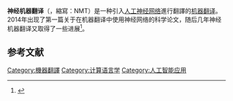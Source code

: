 {{Expand language|1=en|time=2021-10-16T16:56:54+00:00}}
{{NoteTA
|G1 = IT
}}
'''神经机器翻译'''（{{lang-en|neural machine translation}}，縮寫：NMT）是一种引入[[人工神经网络|人工神经网络]]進行翻譯的[[机器翻译|机器翻译]]。2014年出现了第一篇关于在机器翻译中使用神经网络的科学论文，随后几年神经机器翻译又取得了一些进展<ref name="WMT16">{{cite journal|last1=Bojar|first1=Ondrej|last2=Chatterjee|first2=Rajen|last3=Federmann|first3=Christian|last4=Graham|first4=Yvette|last5=Haddow|first5=Barry|last6=Huck|first6=Matthias|last7=Yepes|first7=Antonio Jimeno|last8=Koehn|first8=Philipp|last9=Logacheva|first9=Varvara|last10=Monz|first10=Christof|last11=Negri|first11=Matteo|last12=Névéol|first12=Aurélie|last13=Neves|first13=Mariana|last14=Popel|first14=Martin|last15=Post|first15=Matt|last16=Rubino|first16=Raphael|last17=Scarton|first17=Carolina|last18=Specia|first18=Lucia|last19=Turchi|first19=Marco|last20=Verspoor|first20=Karin|last21=Zampieri|first21=Marcos|title=Findings of the 2016 Conference on Machine Translation|journal=ACL 2016 First Conference on Machine Translation (WMT16)|date=2016|pages=131–198|url=https://cris.fbk.eu/retrieve/handle/11582/307240/14326/W16-2301.pdf|publisher=The Association for Computational Linguistics|access-date=2018-01-27|archive-url=https://web.archive.org/web/20180127202851/https://cris.fbk.eu/retrieve/handle/11582/307240/14326/W16-2301.pdf|archive-date=2018-01-27|dead-url=yes}}</ref>。

==参考文献==
{{reflist}}
{{科技小作品}}

{{Differentiable computing}}
[[Category:機器翻譯|Category:機器翻譯]]
[[Category:计算语言学|Category:计算语言学]]
[[Category:人工智能应用|Category:人工智能应用]]